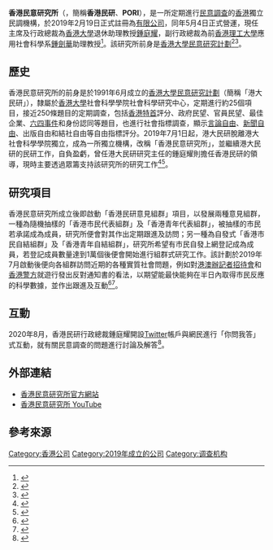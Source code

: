 '''香港民意研究所'''（{{lang-en|Hong Kong Public Opinion Research Institute}}，簡稱'''香港民研'''、'''PORI'''），是一所定期進行[[民意調查|民意調查]]的[[香港|香港]]獨立民調機構，於2019年2月19日正式註冊為[[有限公司|有限公司]]，同年5月4日正式營運，現任主席及行政總裁為[[香港大學|香港大學]]退休助理教授[[鍾庭耀|鍾庭耀]]，副行政總裁為前[[香港理工大學|香港理工大學]]應用社會科學系[[鍾劍華|鍾劍華]]助理教授<ref>{{Cite web|title=研究隊員 – HKPORI – 香港民意研究所|url=https://www.pori.hk/team-members.html|access-date=2021-12-25|work=www.pori.hk}}</ref>。該研究所前身是[[香港大學民意研究計劃|香港大學民意研究計劃]]<ref name="lit01">{{cite news |title=晚報：港大民研將於7月起脫離香港大學，獨立後更名「香港民意研究所」 |url=https://theinitium.com/article/20190423-evening-brief/ |agency=[[端傳媒|端傳媒]] |date=2019-04-23 |accessdate=2020-09-17 |archive-date=2019-04-24 |archive-url=https://web.archive.org/web/20190424144836/https://theinitium.com/article/20190423-evening-brief/ |dead-url=no }}</ref><ref name="ming01">{{cite news |title=民研計劃7月起脫離港大　鍾庭耀盼眾籌600萬啟動新研究所　稱不為五斗米折腰 |url=https://news.mingpao.com/ins/%E6%B8%AF%E8%81%9E/article/20190423/s00001/1555996816640/%E6%B0%91%E7%A0%94%E8%A8%88%E5%8A%837%E6%9C%88%E8%B5%B7%E8%84%AB%E9%9B%A2%E6%B8%AF%E5%A4%A7-%E9%8D%BE%E5%BA%AD%E8%80%80%E7%9B%BC%E7%9C%BE%E7%B1%8C600%E8%90%AC%E5%95%9F%E5%8B%95%E6%96%B0%E7%A0%94%E7%A9%B6%E6%89%80-%E7%A8%B1%E4%B8%8D%E7%82%BA%E4%BA%94%E6%96%97%E7%B1%B3%E6%8A%98%E8%85%B0 |agency=[[明報|明報]] |date=2019-04-23 |accessdate=2020-09-17 |archive-date=2019-04-24 |archive-url=https://web.archive.org/web/20190424142533/https://news.mingpao.com/ins/%e6%b8%af%e8%81%9e/article/20190423/s00001/1555996816640/%e6%b0%91%e7%a0%94%e8%a8%88%e5%8a%837%e6%9c%88%e8%b5%b7%e8%84%ab%e9%9b%a2%e6%b8%af%e5%a4%a7-%e9%8d%be%e5%ba%ad%e8%80%80%e7%9b%bc%e7%9c%be%e7%b1%8c600%e8%90%ac%e5%95%9f%e5%8b%95%e6%96%b0%e7%a0%94%e7%a9%b6%e6%89%80-%e7%a8%b1%e4%b8%8d%e7%82%ba%e4%ba%94%e6%96%97%e7%b1%b3%e6%8a%98%e8%85%b0 |dead-url=no }}</ref>。

==歷史==
香港民意研究所的前身是於1991年6月成立的[[香港大學民意研究計劃|香港大學民意研究計劃]]（簡稱「港大民研」），隸屬於[[香港大學|香港大學]]社會科學學院社會科學研究中心，定期進行約25個項目，接近250條題目的定期調查，包括[[香港特首|香港特首]]評分、政府民望、官員民望、最佳企業、[[六四事件|六四事件]]和身份認同等題目，也進行社會指標調查，顯示[[言論自由|言論自由]]、[[新聞自由|新聞自由]]、出版自由和結社自由等自由指標評分。2019年7月1日起，港大民研脫離港大社會科學學院獨立，成為一所獨立機構，改稱「香港民意研究所」，並繼續港大民研的民研工作，自負盈虧，曾任港大民研研究主任的鍾庭耀則擔任香港民研的領導，現時主要透過眾籌支持該研究所的研究工作<ref>{{cite news |title=定期調查近22年　港大民研發表最後一次社會指標調查　獨立運作後缺贊助或中止 |url=https://www.thestandnews.com/society/%E5%AE%9A%E6%9C%9F%E8%AA%BF%E6%9F%A5%E8%BF%9122%E5%B9%B4-%E6%B8%AF%E5%A4%A7%E6%B0%91%E7%A0%94%E7%99%BC%E8%A1%A8%E6%9C%80%E5%BE%8C%E4%B8%80%E6%AC%A1%E7%A4%BE%E6%9C%83%E6%8C%87%E6%A8%99%E8%AA%BF%E6%9F%A5-%E7%8D%A8%E7%AB%8B%E9%81%8B%E4%BD%9C%E5%BE%8C%E7%BC%BA%E8%B4%8A%E5%8A%A9%E6%88%96%E4%B8%AD%E6%AD%A2/ |agency=立場新聞 |date=2019-05-21 |accessdate=2020-09-23 |archive-date=2020-10-02 |archive-url=https://web.archive.org/web/20201002015733/https://www.thestandnews.com/society/%E5%AE%9A%E6%9C%9F%E8%AA%BF%E6%9F%A5%E8%BF%9122%E5%B9%B4-%E6%B8%AF%E5%A4%A7%E6%B0%91%E7%A0%94%E7%99%BC%E8%A1%A8%E6%9C%80%E5%BE%8C%E4%B8%80%E6%AC%A1%E7%A4%BE%E6%9C%83%E6%8C%87%E6%A8%99%E8%AA%BF%E6%9F%A5-%E7%8D%A8%E7%AB%8B%E9%81%8B%E4%BD%9C%E5%BE%8C%E7%BC%BA%E8%B4%8A%E5%8A%A9%E6%88%96%E4%B8%AD%E6%AD%A2/ |dead-url=no }}</ref><ref>{{cite news |title=民意研究計劃脫離港大成立獨立研究所　鍾庭耀：無怨、無恨、無悔 |url=https://topick.hket.com/article/2332662/%E6%B0%91%E6%84%8F%E7%A0%94%E7%A9%B6%E8%A8%88%E5%8A%83%E8%84%AB%E9%9B%A2%E6%B8%AF%E5%A4%A7%E6%88%90%E7%AB%8B%E7%8D%A8%E7%AB%8B%E7%A0%94%E7%A9%B6%E6%89%80%E3%80%80%E9%8D%BE%E5%BA%AD%E8%80%80%EF%BC%9A%E7%84%A1%E6%80%A8%E3%80%81%E7%84%A1%E6%81%A8%E3%80%81%E7%84%A1%E6%82%94 |agency=香港經濟日報 |date=2019-04-23 |accessdate=2020-09-23 |archive-date=2019-04-24 |archive-url=https://web.archive.org/web/20190424194011/https://topick.hket.com/article/2332662/%E6%B0%91%E6%84%8F%E7%A0%94%E7%A9%B6%E8%A8%88%E5%8A%83%E8%84%AB%E9%9B%A2%E6%B8%AF%E5%A4%A7%E6%88%90%E7%AB%8B%E7%8D%A8%E7%AB%8B%E7%A0%94%E7%A9%B6%E6%89%80%E3%80%80%E9%8D%BE%E5%BA%AD%E8%80%80%EF%BC%9A%E7%84%A1%E6%80%A8%E3%80%81%E7%84%A1%E6%81%A8%E3%80%81%E7%84%A1%E6%82%94 |dead-url=no }}</ref>。

==研究項目==
香港民意研究所成立後即啟動「香港民研意見組群」項目，以發展兩種意見組群，一種為隨機抽樣的「香港市民代表組群」及「香港青年代表組群」，被抽樣的市民若承諾成為成員，研究所便會對其作出定期跟進及訪問；另一種為自發式「香港市民自結組群」及「香港青年自結組群」，研究所希望有市民自發上網登記成為成員，若登記成員數量達到1萬個後便會開始進行組群式研究工作。該計劃於2019年7月啟動後便向各組群訪問近期的各種實質社會問題，例如對[[港澳辦|港澳辦]][[記者招待會|記者招待會]]和[[香港警方|香港警方]]就遊行發出反對通知書的看法，以期望能最快能夠在半日內取得市民反應的科學數據，並作出跟進及互動<ref>{{cite news |title=香港民研已籌得逾500萬元　即日啟動意見群組項目 |url=https://today.line.me/hk/v2/article/%E9%A6%99%E6%B8%AF%E6%B0%91%E7%A0%94%E5%B7%B2%E7%B1%8C%E5%BE%97%E9%80%BE500%E8%90%AC%E5%85%83%E3%80%80%E5%8D%B3%E6%97%A5%E5%95%9F%E5%8B%95%E6%84%8F%E8%A6%8B%E7%BE%A4%E7%B5%84%E9%A0%85%E7%9B%AE-GlDmlQ |agency=香港電台 |date=2019-07-30 |accessdate=2020-09-23 |archive-date=2020-10-01 |archive-url=https://web.archive.org/web/20201001214359/https://today.line.me/hk/v2/article/%E9%A6%99%E6%B8%AF%E6%B0%91%E7%A0%94%E5%B7%B2%E7%B1%8C%E5%BE%97%E9%80%BE500%E8%90%AC%E5%85%83%E3%80%80%E5%8D%B3%E6%97%A5%E5%95%9F%E5%8B%95%E6%84%8F%E8%A6%8B%E7%BE%A4%E7%B5%84%E9%A0%85%E7%9B%AE-GlDmlQ |dead-url=no }}</ref><ref>{{cite news |title=港大民研6月解散 鍾庭耀另起爐灶 |url=https://skypost.ulifestyle.com.hk/article/2333926/%E6%B8%AF%E5%A4%A7%E6%B0%91%E7%A0%946%E6%9C%88%E8%A7%A3%E6%95%A3%20%E9%8D%BE%E5%BA%AD%E8%80%80%E5%8F%A6%E8%B5%B7%E7%88%90%E7%81%B6 |agency=晴報 |date=2019-04-24}}</ref>。

==互動==
2020年8月，香港民研行政總裁鍾庭耀開設[[Twitter|Twitter]]帳戶與網民進行「你問我答」式互動，就有關民意調查的問題進行討論及解答<ref>{{cite news |title=【Emily】鍾庭耀Twitter同網民「你問我答」 |url=https://news.mingpao.com/pns/%E6%B8%AF%E8%81%9E/article/20200914/s00002/1600020838156/%E3%80%90emily%E3%80%91%E9%8D%BE%E5%BA%AD%E8%80%80twitter%E5%90%8C%E7%B6%B2%E6%B0%91%E3%80%8C%E4%BD%A0%E5%95%8F%E6%88%91%E7%AD%94%E3%80%8D |agency=明報 |date=2020-09-14 |accessdate=2020-09-23 |archive-date=2020-09-15 |archive-url=https://web.archive.org/web/20200915111223/https://news.mingpao.com/pns/%e6%b8%af%e8%81%9e/article/20200914/s00002/1600020838156/%e3%80%90emily%e3%80%91%e9%8d%be%e5%ba%ad%e8%80%80twitter%e5%90%8c%e7%b6%b2%e6%b0%91%e3%80%8c%e4%bd%a0%e5%95%8f%e6%88%91%e7%ad%94%e3%80%8d |dead-url=no }}</ref>。

==外部連結==
*[https://www.pori.hk/ 香港民意研究所官方網站] {{Wayback|url=https://www.pori.hk/ |date=20210521202657 }}
*[https://www.youtube.com/c/%E9%A6%99%E6%B8%AF%E6%B0%91%E6%84%8F%E7%A0%94%E7%A9%B6%E8%A8%88%E5%8A%83HKPOP/featured 香港民意研究所 YouTube]

==參考來源==
{{reflist}}

[[Category:香港公司|Category:香港公司]]
[[Category:2019年成立的公司|Category:2019年成立的公司]]
[[Category:调查机构|Category:调查机构]]